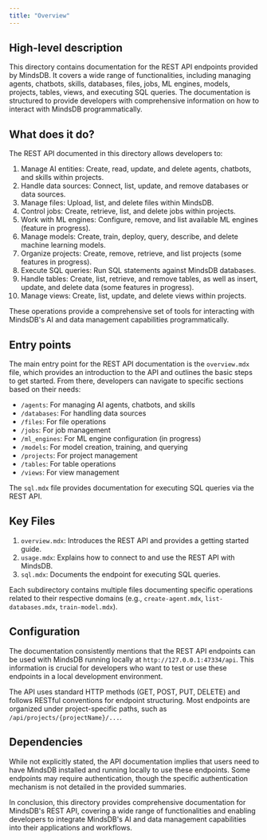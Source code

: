 ```yaml
---
title: "Overview"
---
```


## High-level description

This directory contains documentation for the REST API endpoints provided by MindsDB. It covers a wide range of functionalities, including managing agents, chatbots, skills, databases, files, jobs, ML engines, models, projects, tables, views, and executing SQL queries. The documentation is structured to provide developers with comprehensive information on how to interact with MindsDB programmatically.

## What does it do?

The REST API documented in this directory allows developers to:

1. Manage AI entities: Create, read, update, and delete agents, chatbots, and skills within projects.
2. Handle data sources: Connect, list, update, and remove databases or data sources.
3. Manage files: Upload, list, and delete files within MindsDB.
4. Control jobs: Create, retrieve, list, and delete jobs within projects.
5. Work with ML engines: Configure, remove, and list available ML engines (feature in progress).
6. Manage models: Create, train, deploy, query, describe, and delete machine learning models.
7. Organize projects: Create, remove, retrieve, and list projects (some features in progress).
8. Execute SQL queries: Run SQL statements against MindsDB databases.
9. Handle tables: Create, list, retrieve, and remove tables, as well as insert, update, and delete data (some features in progress).
10. Manage views: Create, list, update, and delete views within projects.

These operations provide a comprehensive set of tools for interacting with MindsDB's AI and data management capabilities programmatically.

## Entry points

The main entry point for the REST API documentation is the `overview.mdx` file, which provides an introduction to the API and outlines the basic steps to get started. From there, developers can navigate to specific sections based on their needs:

- `/agents`: For managing AI agents, chatbots, and skills
- `/databases`: For handling data sources
- `/files`: For file operations
- `/jobs`: For job management
- `/ml_engines`: For ML engine configuration (in progress)
- `/models`: For model creation, training, and querying
- `/projects`: For project management
- `/tables`: For table operations
- `/views`: For view management

The `sql.mdx` file provides documentation for executing SQL queries via the REST API.

## Key Files

1. `overview.mdx`: Introduces the REST API and provides a getting started guide.
2. `usage.mdx`: Explains how to connect to and use the REST API with MindsDB.
3. `sql.mdx`: Documents the endpoint for executing SQL queries.

Each subdirectory contains multiple files documenting specific operations related to their respective domains (e.g., `create-agent.mdx`, `list-databases.mdx`, `train-model.mdx`).

## Configuration

The documentation consistently mentions that the REST API endpoints can be used with MindsDB running locally at `http://127.0.0.1:47334/api`. This information is crucial for developers who want to test or use these endpoints in a local development environment.

The API uses standard HTTP methods (GET, POST, PUT, DELETE) and follows RESTful conventions for endpoint structuring. Most endpoints are organized under project-specific paths, such as `/api/projects/{projectName}/...`.

## Dependencies

While not explicitly stated, the API documentation implies that users need to have MindsDB installed and running locally to use these endpoints. Some endpoints may require authentication, though the specific authentication mechanism is not detailed in the provided summaries.

In conclusion, this directory provides comprehensive documentation for MindsDB's REST API, covering a wide range of functionalities and enabling developers to integrate MindsDB's AI and data management capabilities into their applications and workflows.